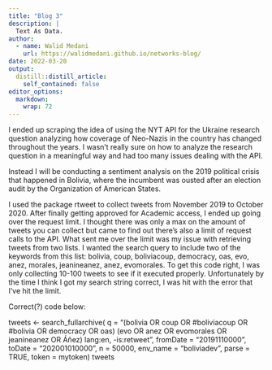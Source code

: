 ```yaml
---
title: "Blog 3"
description: |
  Text As Data.
author:
  - name: Walid Medani
    url: https://walidmedani.github.io/networks-blog/
date: 2022-03-20
output:
  distill::distill_article:
    self_contained: false
editor_options: 
  markdown: 
    wrap: 72
---
```


I ended up scraping the idea of using the NYT API for the Ukraine
research question analyzing how coverage of Neo-Nazis in the country has
changed throughout the years. I wasn't really sure on how to analyze the
research question in a meaningful way and had too many issues dealing
with the API.

Instead I will be conducting a sentiment analysis on the 2019 political
crisis that happened in Bolivia, where the incumbent was ousted after an
election audit by the Organization of American States.

I used the package rtweet to collect tweets from November 2019 to
October 2020. After finally getting approved for Academic access, I
ended up going over the request limit. I thought there was only a max on
the amount of tweets you can collect but came to find out there's also a
limit of request calls to the API. What sent me over the limit was my
issue with retrieving tweets from two lists. I wanted the search query
to include two of the keywords from this list: bolivia, coup,
boliviacoup, democracy, oas, evo, anez, morales, jeanineanez, anez,
evomorales. To get this code right, I was only collecting 10-100 tweets
to see if it executed properly. Unfortunately by the time I think I got
my search string correct, I was hit with the error that I've hit the
limit.

Correct(?) code below:

| tweets \<- search_fullarchive( q = "(bolivia OR coup OR #boliviacoup OR #bolivia OR democracy OR oas) (evo OR anez OR evomorales OR jeanineanez OR Áñez) lang:en, -is:retweet", fromDate = "20191110000", toDate = "202001010000", n = 50000, env_name = "boliviadev", parse = TRUE, token = mytoken) tweets
